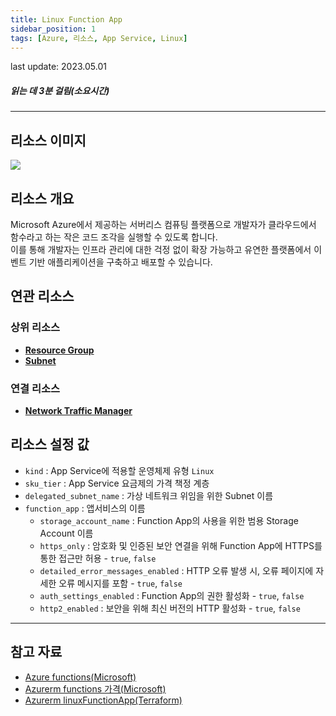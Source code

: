 ```yaml
---
title: Linux Function App
sidebar_position: 1
tags: [Azure, 리소스, App Service, Linux]
---
```



<span className="theme-doc-version-badge badge badge--secondary">
    last update: 2023.05.01
</span>

##### 읽는 데 3분 걸림(소요시간)

*****

## 리소스 이미지
<img src={icon} />

## 리소스 개요
 Microsoft Azure에서 제공하는 서버리스 컴퓨팅 플랫폼으로 개발자가 클라우드에서 함수라고 하는 작은 코드 조각을 실행할 수 있도록 합니다.   
 이를 통해 개발자는 인프라 관리에 대한 걱정 없이 확장 가능하고 유연한 플랫폼에서 이벤트 기반 애플리케이션을 구축하고 배포할 수 있습니다.

## 연관 리소스
### 상위 리소스
- [**Resource Group**](https://docs.cstudio.app/docs/resource/azure/Base/ResourceGroup)
- [**Subnet**](https://docs.cstudio.app/docs/resource/azure/Network/Subnet)
### 연결 리소스
- [**Network Traffic Manager**](https://docs.cstudio.app/docs/resource/azure/Network/TrafficManager)


## 리소스 설정 값
- ```kind``` : App Service에 적용할 운영체제 유형 ```Linux```
- ```sku_tier``` : App Service 요금제의 가격 책정 계층
- ```delegated_subnet_name``` : 가상 네트워크 위임을 위한 Subnet 이름
- ```function_app``` : 앱서비스의 이름
    -  ```storage_account_name``` : Function App의 사용을 위한 범용 Storage Account 이름
    -  ```https_only``` : 암호화 및 인증된 보안 연결을 위해 Function App에 HTTPS를 통한 접근만 허용 - ```true```, ```false```
    -  ```detailed_error_messages_enabled``` : HTTP 오류 발생 시, 오류 페이지에 자세한 오류 메시지를 포함 - ```true```, ```false```
    -  ```auth_settings_enabled``` : Function App의 권한 활성화 - ```true```, ```false```
    -  ```http2_enabled``` : 보안을 위해 최신 버전의 HTTP 활성화 - ```true```, ```false```
    
*****
## 참고 자료
- [Azure functions(Microsoft)](https://learn.microsoft.com/ko-kr/azure/azure-functions/functions-overview)
- [Azurerm functions 가격(Microsoft)](https://azure.microsoft.com/ko-kr/pricing/details/functions/)
- [Azurerm linuxFunctionApp(Terraform)](https://registry.terraform.io/providers/hashicorp/azurerm/latest/docs/resources/linux_function_app)